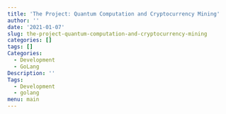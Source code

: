 ```yaml
---
title: 'The Project: Quantum Computation and Cryptocurrency Mining'
author: ''
date: '2021-01-07'
slug: the-project-quantum-computation-and-cryptocurrency-mining
categories: []
tags: []
Categories:
  - Development
  - GoLang
Description: ''
Tags:
  - Development
  - golang
menu: main
---
```


